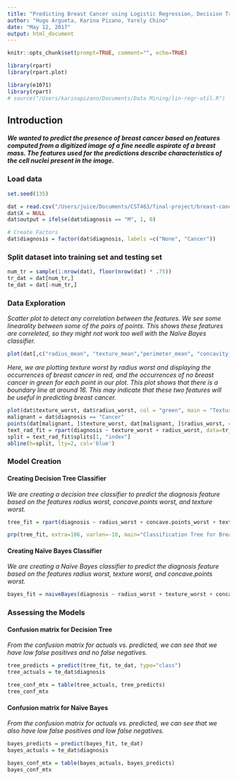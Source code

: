 ```yaml
---
title: "Predicting Breast Cancer using Logistic Regression, Decision Trees, and Naïve Bayes"
author: "Hugo Argueta, Karina Pizano, Yarely Chino"
date: "May 12, 2017"
output: html_document
---
```


```r
knitr::opts_chunk$set(prompt=TRUE, comment="", echo=TRUE)
```

```r
library(rpart)
library(rpart.plot)

library(e1071)
library(rpart)
# source("/Users/karinapizano/Documents/Data Mining/lin-regr-util.R")
```

## Introduction

#### _We wanted to predict the presence of breast cancer based on features computed from a digitized image of a fine needle aspirate of a breast mass. The features used for the predictions describe characteristics of the cell nuclei present in the image._

### Load data

```r
set.seed(135)

dat = read.csv("/Users/juice/Documents/CST463/final-project/breast-cancer-prediction/data.csv")
dat$X = NULL
dat$output = ifelse(dat$diagnosis == "M", 1, 0)

# Create Factors
dat$diagnosis = factor(dat$diagnosis, labels =c("None", "Cancer"))
```

### Split dataset into training set and testing set

```r
num_tr = sample(1:nrow(dat), floor(nrow(dat) * .75))
tr_dat = dat[num_tr,]
te_dat = dat[-num_tr,]
```

### Data Exploration

_Scatter plot to detect any correlation between the features. We see some linearality between some of the pairs of points. This shows these features are correleted, so they might not work too well with the Naïve Bayes classifier._

```r
plot(dat[,c("radius_mean", "texture_mean","perimeter_mean", "concavity_mean")])
```

_Here, we are plotting texture worst by radius worst and displaying the occurrences of breast cancer in red, and the occurrences of no breast cancer in green for each point in our plot. This plot shows that there is a boundary line at around 16. This may indicate that these two features will be useful in predicting breast cancer._

```r
plot(dat$texture_worst, dat$radius_worst, col = "green", main = "Texture Worst by Radius Worst", xlab = "texture worst", ylab = "radius worst", pch=16)
malignant = dat$diagnosis == "Cancer"
points(dat[malignant, ]$texture_worst, dat[malignant, ]$radius_worst, col = "red", pch=16)
text_rad_fit = rpart(diagnosis ~ texture_worst + radius_worst, data=tr_dat, method="class")
split = text_rad_fit$splits[1, "index"]
abline(h=split, lty=2, col='blue')
```

### Model Creation

#### Creating Decision Tree Classifier

_We are creating a decision tree classifier to predict the diagnosis feature based on the features radius worst, concave.points worst, and texture worst._

```r
tree_fit = rpart(diagnosis ~ radius_worst + concave.points_worst + texture_worst, data=tr_dat, method="class")

prp(tree_fit, extra=106, varlen=-10, main="Classification Tree for Breast Cancer", box.col=c("green", "red")[tree_fit$frame$yval])
```

#### Creating Naïve Bayes Classifier

_We are creating a Naïve Bayes classifier to predict the diagnosis feature based on the features radius worst, texture worst, and concave.points worst._

```r
bayes_fit = naiveBayes(diagnosis ~ radius_worst + texture_worst + concave.points_worst, data= tr_dat)
```

### Assessing the Models

#### Confusion matrix for Decision Tree
_From the confusion matrix for actuals vs. predicted, we can see that we have low false positives and no false negatives._

```r
tree_predicts = predict(tree_fit, te_dat, type="class")
tree_actuals = te_dat$diagnosis

tree_conf_mtx = table(tree_actuals, tree_predicts)
tree_conf_mtx
```

#### Confusion matrix for Naïve Bayes
_From the confusion matrix for actuals vs. predicted, we can see that we also have low false positives and low false negatives._

```r
bayes_predicts = predict(bayes_fit, te_dat)
bayes_actuals = te_dat$diagnosis

bayes_conf_mtx = table(bayes_actuals, bayes_predicts)
bayes_conf_mtx
```